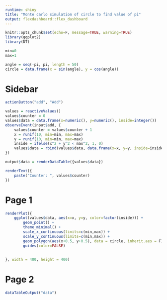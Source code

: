 ---
runtime: shiny
title: "Monte carlo simulation of circle to find value of pi"
output: flexdashboard::flex_dashboard
---


```{r}
knitr::opts_chunk$set(echo=F, message=TRUE, warning=TRUE)
library(ggplot2)
library(DT)
```

```{r}
min=0
max=1

angle = seq(-pi, pi, length = 50)
circle = data.frame(x = sin(angle), y = cos(angle))
```

Sidebar {.sidebar}
=====================================

```{r}
actionButton("add", "Add")
```

```{r}
values = reactiveValues()
values$counter = 0
values$data = data.frame(x=numeric(), y=numeric(), inside=integer())
observeEvent(input$add, { 
    values$counter = values$counter + 1
    x = runif(10, min=min, max=max)
    y = runif(10, min=min, max=max)
    inside = ifelse(x^2 + y^2 < max^2, 1, 0) 
    values$data = rbind(values$data, data.frame(x=x, y=y, inside=inside))
})

output$data = renderDataTable({values$data})
```

```{r}
renderText({ 
    paste("Counter: ", values$counter)
})
```


Page 1
=====================================  

```{r}
renderPlot({
    ggplot(values$data, aes(x=x, y=y, color=factor(inside))) + 
        geom_point() +
        theme_minimal() +
        scale_x_continuous(limits=c(min,max)) +
        scale_y_continuous(limits=c(min,max)) +
        geom_polygon(aes(x+0.5, y+0.5), data = circle, inherit.aes = F) + 
        guides(color=FALSE)
        
    
}, width = 400, height = 400)
```

Page 2
=====================================  
```{r}
dataTableOutput("data")
```